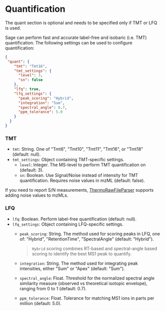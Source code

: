 

# Quantification

<Callout>
The quant section is optional and needs to be specified only if TMT or LFQ is used.
</Callout>

Sage can perform fast and accurate label-free and isobaric (i.e. TMT) quantification. The following settings can be used to configure quantification:

```json copy
{
 "quant": {
    "tmt": "Tmt16",
    "tmt_settings": {
      "level": 3,
      "sn": false
    },
    "lfq": true,
    "lfq_settings": {
      "peak_scoring": "Hybrid",
      "integration": "Sum",
      "spectral_angle": 0.7,
      "ppm_tolerance": 5.0
    }
  }
}
```

### TMT
- `tmt`: String. One of "Tmt6", "Tmt10", "Tmt11", "Tmt16", or "Tmt18" (default: null).
- `tmt_settings`: Object containing TMT-specific settings.
  - `level`: Integer. The MS-level to perform TMT quantification on (default: 3).
  - `sn`: Boolean. Use Signal/Noise instead of intensity for TMT quantification. Requires noise values in mzML (default: false).

If you need to report S/N measurements, [ThermoRawFileParser](https://github.com/compomics/ThermoRawFileParser) supports adding noise values to mzMLs.

### LFQ 
- `lfq`: Boolean. Perform label-free quantification (default: null).
- `lfq_settings`: Object containing LFQ-specific settings.
  - `peak_scoring`: String. The method used for scoring peaks in LFQ, one of: "Hybrid", "RetentionTime", "SpectralAngle" (default: "Hybrid").
    > `Hybrid` scoring combines RT-based and spectral-angle based scoring to identify the best MS1 peak to quantify.    

  - `integration`: String. The method used for integrating peak intensities, either "Sum" or "Apex" (default: "Sum").
  - `spectral_angle`: Float. Threshold for the normalized spectral angle similarity measure (observed vs theoretical isotopic envelope), ranging from 0 to 1 (default: 0.7).
  - `ppm_tolerance`: Float. Tolerance for matching MS1 ions in parts per million (default: 5.0).

